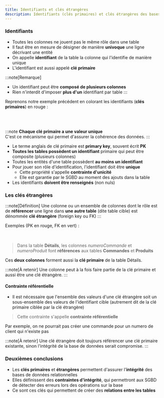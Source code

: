 ```yaml
---
title: Identifiants et clés étrangères
description: Identifiants (clés primaires) et clés étrangères des bases de données relationnelles
---
```


<Slide>

### Identifiants
* Toutes les colonnes ne jouent pas le même rôle dans une table
* Il faut être en mesure de désigner de manière **univoque** une ligne décrivant une entité
* On appelle **identifiant** de la table la colonne qui l'identifie de manière unique
* L'identifiant est aussi appelé **clé primaire**

:::note[Remarque]
- Un identifiant peut être **composé de plusieurs colonnes**
- Rien n'interdit d'imposer **plus d'un** identifiant par table
:::

</Slide>
<Slide>

Reprenons notre exemple précédent en colorant les identifiants (**clés primaires**) en rouge :


<div class="table-pk-1">
<Table
  sqliteDB="public/sample/ecommerce/ecommerce-fr-erd-v1.sqlite"
  title="Commandes"
  query="SELECT * FROM Commandes"
/>

<Table
  sqliteDB="public/sample/ecommerce/ecommerce-fr-erd-v1.sqlite"
  title="Clients"
  query="SELECT * FROM Clients"
/>

<Table
  sqliteDB="public/sample/ecommerce/ecommerce-fr-erd-v1.sqlite"
  title="Produits"
  query="SELECT * FROM Produits"
/>
</div>

<div class="table-pk-1 table-pk-2">
<Table
  sqliteDB="public/sample/ecommerce/ecommerce-fr-erd-v1.sqlite"
  title="Details"
  query="SELECT * FROM Details"
/>
</div>

</Slide>
<Slide>


:::note
**Chaque clé primaire a une valeur unique** <br/>
C'est ce mécanisme qui permet d'assurer la cohérence des données.
:::

* Le terme anglais de clé primaire est **primary key**, souvent écrit **PK**
* **Toutes les tables possèdent un identifiant** primaire qui peut être composite (plusieurs colonnes) 
* Toutes les entités d'une table possèdent **au moins un identifiant**
* Pour jouer son rôle d'identification, l'identifiant doit être **unique**
    * Cette propriété s'appelle **contrainte d'unicité**
    * Elle est garantie par le SGBD au moment des ajouts dans la table
* Les identifiants **doivent être renseignés** (non nuls)

</Slide>
<Slide>

### Les clés étrangères

:::note[Définition]
Une colonne ou un ensemble de colonnes dont le rôle est de **référencer** une ligne dans **une autre table** (dite table cible) est dénommée **clé étrangère** (foreign key ou FK)
:::

Exemples (PK en rouge, FK en vert) :

<div class="table-pk-1 table-fk-2">
<Table
  sqliteDB="public/sample/ecommerce/ecommerce-fr-erd-v1.sqlite"
  title="Commandes"
  query="SELECT * FROM Commandes"
/>

</div>

<div class="table-pk-1 table-pk-2 table-fk-1 table-fk-2">
<Table
  sqliteDB="public/sample/ecommerce/ecommerce-fr-erd-v1.sqlite"
  title="Details"
  query="SELECT * FROM Details"
/>
</div>

</Slide>
<Slide>


> Dans la table **Détails**, les colonnes _numeroCommande_ et _numeroProduit_ font **références** aux tables **Commandes** et **Produits**

Ces **deux colonnes** forment aussi la **clé primaire** de la table Détails. 

:::note[À retenir]
Une colonne peut à la fois faire partie de la clé primaire et aussi être une clé étrangère.
:::

</Slide>
<Slide>

#### Contrainte référentielle

* Il est nécessaire que l'ensemble des valeurs d'une clé étrangère soit un sous-ensemble des valeurs de l'identifiant cible (autrement dit de la clé primaire ciblée par la clé étrangère)
> Cette contrainte s'appelle **contrainte référentielle**

Par exemple, on ne pourrait pas créer une commande pour un numero de client qui n'existe pas

:::note[À retenir]
Une clé étrangère doit toujours référencer une clé primaire existante, sinon l'intégrité de la base de données serait compromise.
:::

</Slide>
<Slide>

### Deuxièmes conclusions

* Les **clés primaires** et **étrangères** permettent d'assurer l'**intégrité** des bases de données relationnelles
* Elles définissent des **contraintes d'intégrité**, qui permettront aux SGBD de détecter des erreurs lors des opérations sur la base
* Ce sont ces clés qui permettent de créer des **relations entre les tables**

</Slide>
